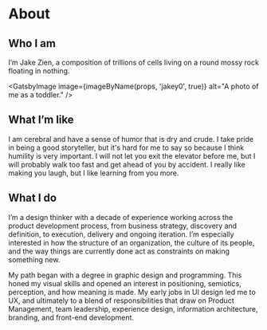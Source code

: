 # About

## Who I am 
I’m Jake Zien, a composition of trillions of cells living on a round mossy rock floating in nothing.

<GatsbyImage image={imageByName(props, 'jakey0', true)} alt="A photo of me as a toddler." />

## What I’m like
I am cerebral and have a sense of humor that is dry and crude. I take pride in being a good storyteller, but it's hard for me to say so because I think humility is very important. I will not let you exit the elevator before me, but I will probably walk too fast and get ahead of you by accident. I really like making you laugh, but I like learning from you more. 


## What I do
I’m a design thinker with a decade of experience working across the product development process, from business strategy, discovery and definition, to execution, delivery and ongoing iteration. I’m especially interested in how the structure of an organization, the culture of its people, and the way things are currently done act as constraints on making something new.

My path began with a degree in graphic design and programming. This honed my visual skills and opened an interest in positioning, semiotics, perception, and how meaning is made. My early jobs in UI design led me to UX, and ultimately to a blend of responsibilities that draw on Product Management, team leadership, experience design, information architecture, branding, and front-end development. 